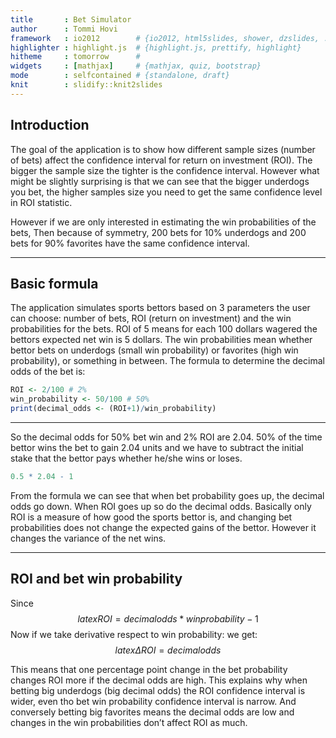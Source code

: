 ```yaml
---
title       : Bet Simulator
author      : Tommi Hovi
framework   : io2012        # {io2012, html5slides, shower, dzslides, ...}
highlighter : highlight.js  # {highlight.js, prettify, highlight}
hitheme     : tomorrow      # 
widgets     : [mathjax]     # {mathjax, quiz, bootstrap}
mode        : selfcontained # {standalone, draft}
knit        : slidify::knit2slides
---
```


## Introduction

The goal of the application is to show how different sample sizes (number of bets) affect the confidence interval for return on investment (ROI). The bigger the sample size the tighter is the confidence interval. However what might be slightly surprising is that we can see that the bigger underdogs you bet, the higher samples size you need to get the same confidence level in ROI statistic. 

However if we are only interested in estimating the win probabilities of the bets, Then because of symmetry, 200 bets for 10% underdogs and 200 bets for 90% favorites have the same confidence interval. 

---

## Basic formula

The application simulates sports bettors based on 3 parameters the user can choose: number of bets, ROI (return on investment) and the win probabilities for the bets. ROI of 5 means for each 100 dollars wagered the bettors expected net win is 5 dollars. The win probabilities mean whether bettor bets on underdogs (small win probability) or favorites (high win probability), or something in between. The formula to determine the decimal odds of the bet is:


```r
ROI <- 2/100 # 2%
win_probability <- 50/100 # 50%
print(decimal_odds <- (ROI+1)/win_probability)
```

---

So the decimal odds for 50% bet win and 2% ROI are 2.04. 50% of the time bettor wins the bet to gain 2.04 units and we have to subtract the initial stake that the bettor pays whether he/she wins or loses.

```r
0.5 * 2.04 - 1 
```

From the formula we can see that when bet probability goes up, the decimal odds go down. When ROI goes up so do the decimal odds. Basically only ROI is a measure of how good the sports bettor is, and changing bet probabilities does not change the expected gains of the bettor. However it changes the variance of the net wins.

---

## ROI and bet win probability

Since $$latex ROI = decimal odds * win probability -1$$ Now if we take derivative respect to win probability:
we get:
$$latex
\Delta ROI = decimal odds
$$

This means that one percentage point change in the bet probability changes ROI more if the decimal odds are high. This explains why when betting big underdogs (big decimal odds) the ROI confidence interval is wider, even tho bet win probability confidence interval is narrow. And conversely betting big favorites means the decimal odds are low and changes in the win probabilities don't affect ROI as much.